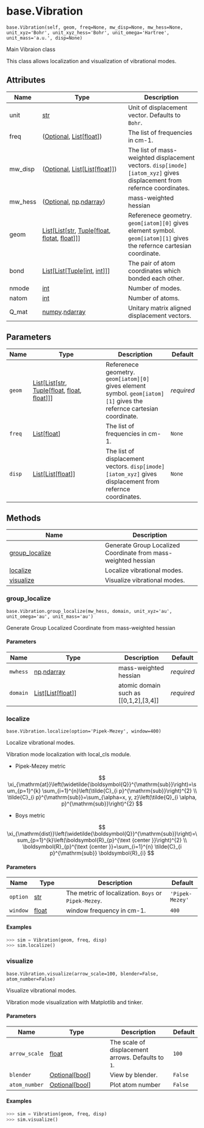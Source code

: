 # base.Vibration { #pyvib.base.Vibration }

`base.Vibration(self, geom, freq=None, mw_disp=None, mw_hess=None, unit_xyz='Bohr', unit_xyz_hess='Bohr', unit_omega='Hartree', unit_mass='a.u.', disp=None)`

Main Vibraion class

This class allows localization and visualization of vibrational modes.

## Attributes

| Name    | Type                                                                                                                                              | Description                                                                                                                   |
|---------|---------------------------------------------------------------------------------------------------------------------------------------------------|-------------------------------------------------------------------------------------------------------------------------------|
| unit    | [str](`str`)                                                                                                                                      | Unit of displacement vector. Defaults to ``Bohr``.                                                                            |
| freq    | ([Optional](`typing.Optional`), [List](`typing.List`)\[[float](`float`)\])                                                                        | The list of frequencies in cm-1.                                                                                              |
| mw_disp | ([Optional](`typing.Optional`), [List](`typing.List`)\[[List](`typing.List`)\[[float](`float`)\]\])                                               | The list of mass-weighted displacement vectors.       `disp[imode][iatom_xyz]` gives displacement from refernce coordinates.  |
| mw_hess | ([Optional](`typing.Optional`), [np](`numpy`).[ndarray](`numpy.ndarray`))                                                                         | mass-weighted hessian                                                                                                         |
| geom    | [List](`typing.List`)\[[List](`typing.List`)\[[str](`str`), [Tuple](`typing.Tuple`)\[[float](`float`), [flotat](`flotat`), [float](`float`)\]\]\] | Referenece geometry.   ``geom[iatom][0]`` gives element symbol.   ``geom[iatom][1]`` gives the refernce cartesian coordinate. |
| bond    | [List](`typing.List`)\[[List](`typing.List`)\[[Tuple](`typing.Tuple`)\[[int](`int`), [int](`int`)\]\]\]                                           | The pair of atom coordinates which bonded each other.                                                                         |
| nmode   | [int](`int`)                                                                                                                                      | Number of modes.                                                                                                              |
| natom   | [int](`int`)                                                                                                                                      | Number of atoms.                                                                                                              |
| Q_mat   | [numpy](`numpy`).[ndarray](`numpy.ndarray`)                                                                                                       | Unitary matrix aligned displacement vectors.                                                                                  |

## Parameters

| Name   | Type                                                                                                                                            | Description                                                                                                                   | Default    |
|--------|-------------------------------------------------------------------------------------------------------------------------------------------------|-------------------------------------------------------------------------------------------------------------------------------|------------|
| `geom` | [List](`typing.List`)\[[List](`typing.List`)\[[str](`str`), [Tuple](`typing.Tuple`)\[[float](`float`), [float](`float`), [float](`float`)\]\]\] | Referenece geometry.   ``geom[iatom][0]`` gives element symbol.   ``geom[iatom][1]`` gives the refernce cartesian coordinate. | _required_ |
| `freq` | [List](`typing.List`)\[[float](`float`)\]                                                                                                       | The list of frequencies in cm-1.                                                                                              | `None`     |
| `disp` | [List](`typing.List`)\[[List](`typing.List`)\[[float](`float`)\]\]                                                                              | The list of displacement vectors.       ``disp[imode][iatom_xyz]`` gives displacement from refernce coordinates.              | `None`     |

## Methods

| Name | Description |
| --- | --- |
| [group_localize](#pyvib.base.Vibration.group_localize) | Generate Group Localized Coordinate from mass-weighted hessian |
| [localize](#pyvib.base.Vibration.localize) | Localize vibrational modes. |
| [visualize](#pyvib.base.Vibration.visualize) | Visualize vibrational modes. |

### group_localize { #pyvib.base.Vibration.group_localize }

`base.Vibration.group_localize(mw_hess, domain, unit_xyz='au', unit_omega='au', unit_mass='au')`

Generate Group Localized Coordinate from mass-weighted hessian

#### Parameters

| Name     | Type                                                               | Description                           | Default    |
|----------|--------------------------------------------------------------------|---------------------------------------|------------|
| `mwhess` | [np](`numpy`).[ndarray](`numpy.ndarray`)                           | mass-weighted hessian                 | _required_ |
| `domain` | [List](`typing.List`)\[[List](`typing.List`)\[[float](`float`)\]\] | atomic domain such as [[0,1,2],[3,4]] | _required_ |

### localize { #pyvib.base.Vibration.localize }

`base.Vibration.localize(option='Pipek-Mezey', window=400)`

Localize vibrational modes.

Vibration mode localization with local_cls module.

- Pipek-Mezey metric

$$
    \xi_{\mathrm{at}}\left(\widetilde{\boldsymbol{Q}}^{\mathrm{sub}}\right)=\sum_{p=1}^{k} \sum_{i=1}^{n}\left(\tilde{C}_{i p}^{\mathrm{sub}}\right)^{2}
    \\
    \tilde{C}_{i p}^{\mathrm{sub}}=\sum_{\alpha=x, y, z}\left(\tilde{Q}_{i \alpha, p}^{\mathrm{sub}}\right)^{2}
$$

- Boys metric

$$
    \xi_{\mathrm{dist}}\left(\widetilde{\boldsymbol{Q}}^{\mathrm{sub}}\right)=\sum_{p=1}^{k}\left(\boldsymbol{R}_{p}^{\text {center }}\right)^{2}
    \\
    \boldsymbol{R}_{p}^{\text {center }}=\sum_{i=1}^{n} \tilde{C}_{i p}^{\mathrm{sub}} \boldsymbol{R}_{i}
$$

#### Parameters

| Name     | Type             | Description                                              | Default         |
|----------|------------------|----------------------------------------------------------|-----------------|
| `option` | [str](`str`)     | The metric of localization. ``Boys`` or ``Pipek-Mezey``. | `'Pipek-Mezey'` |
| `window` | [float](`float`) | window frequency in cm-1.                                | `400`           |

#### Examples

```python
>>> sim = Vibration(geom, freq, disp)
>>> sim.localize()
```

### visualize { #pyvib.base.Vibration.visualize }

`base.Vibration.visualize(arrow_scale=100, blender=False, atom_number=False)`

Visualize vibrational modes.

Vibration mode visualization with Matplotlib and tinker.

#### Parameters

| Name          | Type                                            | Description                                          | Default   |
|---------------|-------------------------------------------------|------------------------------------------------------|-----------|
| `arrow_scale` | [float](`float`)                                | The scale of displacement arrows. Defaults to ``1``. | `100`     |
| `blender`     | [Optional](`typing.Optional`)\[[bool](`bool`)\] | View by blender.                                     | `False`   |
| `atom_number` | [Optional](`typing.Optional`)\[[bool](`bool`)\] | Plot atom number                                     | `False`   |

#### Examples

```python
>>> sim = Vibration(geom, freq, disp)
>>> sim.visualize()
```